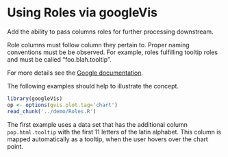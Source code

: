 <!--
%\VignetteEngine{knitr::knitr}
%\VignetteIndexEntry{Examples from the googleVis package}
-->
# Using Roles via googleVis

Add the ability to pass columns roles for further processing downstream.

Role columns must follow column they pertain to.  Proper naming
conventions must be be observed.  For example, roles fulfilling tooltip
roles and must be called "foo.blah.tooltip".

For more details see the [Google documentation](https://developers.google.com/chart/interactive/docs/roles).

The following examples should help to illustrate the concept. 

```r
library(googleVis)
op <- options(gvis.plot.tag='chart')
read_chunk('../demo/Roles.R')
```
The first example uses a data set that has the additional column
`pop.html.tooltip` with the first 11 letters of the latin alphabet.
This column is mapped automatically as a tooltip, when the user hovers 
over the chart point.
```r
```

```r
```

```r
```

```r
```

```r
```

```r
```

